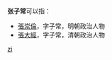 '''张子常'''可以指：
* [[張崇倫|張崇倫]]，字子常，明朝政治人物
* [[張大經|張大經]]，字子常，清朝政治人物

{{disambig}}

[[Category:三字张姓人名消歧义|zi]]